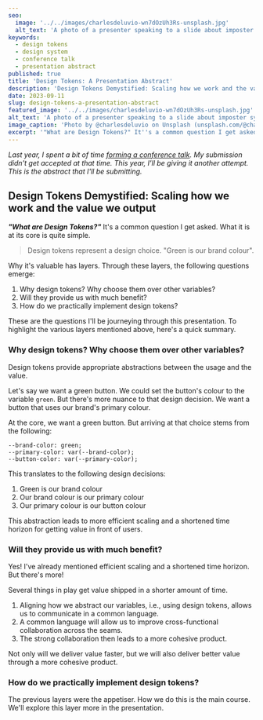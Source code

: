 ```yaml
---
seo:
  image: '../../images/charlesdeluvio-wn7dOzUh3Rs-unsplash.jpg'
  alt_text: 'A photo of a presenter speaking to a slide about imposter syndrome - Photo by @charlesdeluvio on Unsplash (unsplash.com/@charlesdeluvio)'
keywords:
  - design tokens
  - design system
  - conference talk
  - presentation abstract
published: true
title: 'Design Tokens: A Presentation Abstract'
description: 'Design Tokens Demystified: Scaling how we work and the value we output'
date: 2023-09-11
slug: design-tokens-a-presentation-abstract
featured_image: '../../images/charlesdeluvio-wn7dOzUh3Rs-unsplash.jpg'
alt_text: 'A photo of a presenter speaking to a slide about imposter syndrome - Photo by @charlesdeluvio on Unsplash (unsplash.com/@charlesdeluvio)'
image_caption: 'Photo by @charlesdeluvio on Unsplash (unsplash.com/@charlesdeluvio)'
excerpt: '"What are Design Tokens?" It''s a common question I get asked. What it is at its core is quite simple. Design tokens provide codified design decisions. They are variables that represent a design choice. Why it''s valuable has layers.'
---
```


<Section>

_Last year, I spent a bit of time [forming a conference talk](https://frankcongson.com/blog/forming-a-conference-talk/). My submission didn't get accepted at that time. This year, I'll be giving it another attempt. This is the abstract that I'll be submitting._

</Section>

<Section>

## Design Tokens Demystified: Scaling how we work and the value we output

**_"What are Design Tokens?"_** It's a common question I get asked. What it is at its core is quite simple.

> Design tokens represent a design choice. "Green is our brand colour".

Why it's valuable has layers. Through these layers, the following questions emerge:

1. Why design tokens? Why choose them over other variables?
2. Will they provide us with much benefit?
3. How do we practically implement design tokens?

These are the questions I'll be journeying through this presentation. To highlight the various layers mentioned above, here's a quick summary.

</Section>

<Section>

### Why design tokens? Why choose them over other variables?

Design tokens provide appropriate abstractions between the usage and the value.

Let's say we want a green button. We could set the button's colour to the variable `green`. But there's more nuance to that design decision. We want a button that uses our brand's primary colour.

At the core, we want a green button. But arriving at that choice stems from the following:

```
--brand-color: green;
--primary-color: var(--brand-color);
--button-color: var(--primary-color);
```

This translates to the following design decisions:

1. Green is our brand colour
2. Our brand colour is our primary colour
3. Our primary colour is our button colour

This abstraction leads to more efficient scaling and a shortened time horizon for getting value in front of users.

</Section>

<Section>

### Will they provide us with much benefit?

Yes! I've already mentioned efficient scaling and a shortened time horizon. But there's more!

Several things in play get value shipped in a shorter amount of time.

1. Aligning how we abstract our variables, i.e., using design tokens, allows us to communicate in a common language.
2. A common language will allow us to improve cross-functional collaboration across the seams.
3. The strong collaboration then leads to a more cohesive product.

Not only will we deliver value faster, but we will also deliver better value through a more cohesive product.

</Section>

<Section>

### How do we practically implement design tokens?

The previous layers were the appetiser. How we do this is the main course. We'll explore this layer more in the presentation.

</Section>
